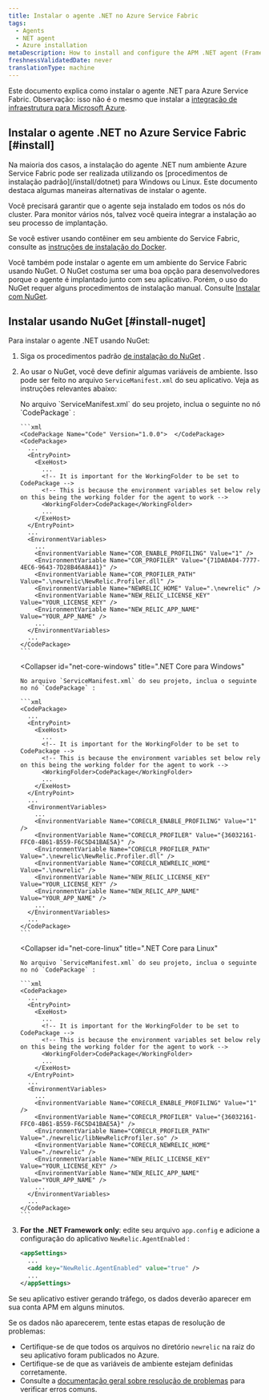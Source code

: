 ```yaml
---
title: Instalar o agente .NET no Azure Service Fabric
tags:
  - Agents
  - NET agent
  - Azure installation
metaDescription: How to install and configure the APM .NET agent (Framework and Core) for Azure Service Fabric.
freshnessValidatedDate: never
translationType: machine
---
```


Este documento explica como instalar o agente .NET para Azure Service Fabric. Observação: isso não é o mesmo que instalar a [integração de infraestrutura para Microsoft Azure](/docs/integrations/microsoft-azure-integrations/getting-started/introduction-azure-monitoring-integrations).

## Instalar o agente .NET no Azure Service Fabric [#install]

<Callout variant="important">
  Na maioria dos casos, a instalação do agente .NET num ambiente Azure Service Fabric pode ser realizada utilizando os [procedimentos de instalação padrão](/install/dotnet) para Windows ou Linux. Este documento destaca algumas maneiras alternativas de instalar o agente.

  Você precisará garantir que o agente seja instalado em todos os nós do cluster. Para monitor vários nós, talvez você queira integrar a instalação ao seu processo de implantação.
</Callout>

Se você estiver usando contêiner em seu ambiente do Service Fabric, consulte as [instruções de instalação do Docker](/install/dotnet).

Você também pode instalar o agente em um ambiente do Service Fabric usando NuGet. O NuGet costuma ser uma boa opção para desenvolvedores porque o agente é implantado junto com seu aplicativo. Porém, o uso do NuGet requer alguns procedimentos de instalação manual. Consulte [Instalar com NuGet](#install-nuget).

## Instalar usando NuGet [#install-nuget]

Para instalar o agente .NET usando NuGet:

1. Siga os procedimentos padrão [de instalação do NuGet](/docs/agents/net-agent/installation/install-net-agent-using-nuget) .

2. Ao usar o NuGet, você deve definir algumas variáveis de ambiente. Isso pode ser feito no arquivo `ServiceManifest.xml` do seu aplicativo. Veja as instruções relevantes abaixo:

   <CollapserGroup>
     <Collapser
       id="net-framework"
       title="Framework .NET"
     >
       No arquivo `ServiceManifest.xml` do seu projeto, inclua o seguinte no nó `CodePackage` :

       ```xml
       <CodePackage Name="Code" Version="1.0.0">  </CodePackage>
       <CodePackage>
         ...
         <EntryPoint>
           <ExeHost>
             ...
             <!-- It is important for the WorkingFolder to be set to CodePackage -->
             <!-- This is because the environment variables set below rely on this being the working folder for the agent to work -->
             <WorkingFolder>CodePackage</WorkingFolder>
             ...
           </ExeHost>
         </EntryPoint>
         ...
         <EnvironmentVariables>
           ...
           <EnvironmentVariable Name="COR_ENABLE_PROFILING" Value="1" />
           <EnvironmentVariable Name="COR_PROFILER" Value="{71DA0A04-7777-4EC6-9643-7D28B46A8A41}" />
           <EnvironmentVariable Name="COR_PROFILER_PATH" Value=".\newrelic\NewRelic.Profiler.dll" />
           <EnvironmentVariable Name="NEWRELIC_HOME" Value=".\newrelic" />
           <EnvironmentVariable Name="NEW_RELIC_LICENSE_KEY" Value="YOUR_LICENSE_KEY" />
           <EnvironmentVariable Name="NEW_RELIC_APP_NAME" Value="YOUR_APP_NAME" />
           ...
         </EnvironmentVariables>
         ...
       </CodePackage>
       ```
     </Collapser>

     <Collapser
       id="net-core-windows"
       title=".NET Core para Windows"
     >
       No arquivo `ServiceManifest.xml` do seu projeto, inclua o seguinte no nó `CodePackage` :

       ```xml
       <CodePackage>
         ...
         <EntryPoint>
           <ExeHost>
             ...
             <!-- It is important for the WorkingFolder to be set to CodePackage -->
             <!-- This is because the environment variables set below rely on this being the working folder for the agent to work -->
             <WorkingFolder>CodePackage</WorkingFolder>
             ...
           </ExeHost>
         </EntryPoint>
         ...
         <EnvironmentVariables>
           ...
           <EnvironmentVariable Name="CORECLR_ENABLE_PROFILING" Value="1" />
           <EnvironmentVariable Name="CORECLR_PROFILER" Value="{36032161-FFC0-4B61-B559-F6C5D41BAE5A}" />
           <EnvironmentVariable Name="CORECLR_PROFILER_PATH" Value=".\newrelic\NewRelic.Profiler.dll" />
           <EnvironmentVariable Name="CORECLR_NEWRELIC_HOME" Value=".\newrelic" />
           <EnvironmentVariable Name="NEW_RELIC_LICENSE_KEY" Value="YOUR_LICENSE_KEY" />
           <EnvironmentVariable Name="NEW_RELIC_APP_NAME" Value="YOUR_APP_NAME" />
           ...
         </EnvironmentVariables>
         ...
       </CodePackage>
       ```
     </Collapser>

     <Collapser
       id="net-core-linux"
       title=".NET Core para Linux"
     >
       No arquivo `ServiceManifest.xml` do seu projeto, inclua o seguinte no nó `CodePackage` :

       ```xml
       <CodePackage>
         ...
         <EntryPoint>
           <ExeHost>
             ...
             <!-- It is important for the WorkingFolder to be set to CodePackage -->
             <!-- This is because the environment variables set below rely on this being the working folder for the agent to work -->
             <WorkingFolder>CodePackage</WorkingFolder>
             ...
           </ExeHost>
         </EntryPoint>
         ...
         <EnvironmentVariables>
           ...
           <EnvironmentVariable Name="CORECLR_ENABLE_PROFILING" Value="1" />
           <EnvironmentVariable Name="CORECLR_PROFILER" Value="{36032161-FFC0-4B61-B559-F6C5D41BAE5A}" />
           <EnvironmentVariable Name="CORECLR_PROFILER_PATH" Value="./newrelic/libNewRelicProfiler.so" />
           <EnvironmentVariable Name="CORECLR_NEWRELIC_HOME" Value="./newrelic" />
           <EnvironmentVariable Name="NEW_RELIC_LICENSE_KEY" Value="YOUR_LICENSE_KEY" />
           <EnvironmentVariable Name="NEW_RELIC_APP_NAME" Value="YOUR_APP_NAME" />
           ...
         </EnvironmentVariables>
         ...
       </CodePackage>
       ```
     </Collapser>
   </CollapserGroup>

3. <DNT>**For the .NET Framework only**</DNT>: edite seu arquivo `app.config` e adicione a configuração do aplicativo `NewRelic.AgentEnabled` :

   ```xml
   <appSettings>
     ...
     <add key="NewRelic.AgentEnabled" value="true" />
     ...
   </appSettings>
   ```

Se seu aplicativo estiver gerando tráfego, os dados deverão aparecer em sua conta APM em alguns minutos.

<InstallFeedback/>

Se os dados não aparecerem, tente estas etapas de resolução de problemas:

* Certifique-se de que todos os arquivos no diretório `newrelic` na raiz do seu aplicativo foram publicados no Azure.
* Certifique-se de que as variáveis de ambiente estejam definidas corretamente.
* Consulte a [documentação geral sobre resolução de problemas](/docs/agents/net-agent/troubleshooting/no-data-appears-net) para verificar erros comuns.